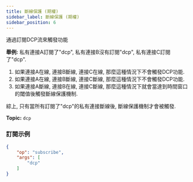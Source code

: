 ```yaml
---
title: 斷線保護 (期權)
sidebar_label: 斷線保護 (期權)
sidebar_position: 6
---
```


通過訂閱DCP流來觸發功能

**舉例:** 私有連接A訂閱了"dcp", 私有連接B沒有訂閱"dcp", 私有連接C訂閱了"dcp".
1. 如果連接A在線, 連接B斷線, 連接C在線, 那麼這種情況下不會觸發DCP功能.
2. 如果連接A在線, 連接B斷線, 連接C斷線, 那麼這種情況下不會觸發DCP功能.
3. 如果連接A斷線, 連接B在線, 連接C斷線, 那麼這種情況下就會當達到時間窗口的閾值後觸發斷線保護機制.

綜上, 只有當所有訂閱了"dcp"的私有連接斷線後, 斷線保護機制才會被觸發.

**Topic:** `dcp`

### 訂閱示例
```json
{
    "op": "subscribe",
    "args": [
        "dcp"
    ]
}
```